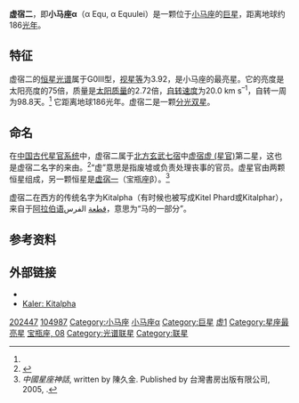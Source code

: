 {{Starbox short
| name     = 虚宿二（小马座α）<br>Alpha Equulei 
| epoch    = [[J2000.0|J2000.0]] 
| constell = [[小马座|小马座]] 
| 星官     = [[虚宿|虚宿]] [[虚_(星官)|虚]] 
| ra       = 21<sup>h</sup> 15<sup>m</sup> 49.40<sup>s</sup> 
| dec      = +5°14' 53.1" 
| spectral = G0 III+ 
| appmag_v = +3.92 
| dist_ly  = 186 
| dist_pc  = 57.05 
| absmag_v = +0.20<ref name=aaa361_614/> 
| names    = Kitalphar, 8 Equulei, [[Bright_Star_Catalogue|HR]] 8131, [[Henry_Draper_Catalogue|HD]] 202447, [[Bonner_Durchmusterung|BD]] +04 4635, [[Hipparcos_catalogue|HIP]] 104987, [[Smithsonian_Astrophysical_Observatory_Star_Catalogue|SAO]] 126662, FK5 800, GC 29735
}}

'''虚宿二'''，即'''小马座α'''（α Equ, α Equulei）是一颗位于[[小马座|小马座]]的[[巨星|巨星]]，距离地球约186[[光年|光年]]。

==特征==
虚宿二的[[恒星光谱|恒星光谱]]属于G0III型，[[视星等|视星等]]为3.92，是小马座的最亮星。它的亮度是太阳亮度的75倍，质量是[[太阳质量|太阳质量]]的2.72倍，[[恒星自转|自转速度]]为20.0 km s<sup>–1</sup>，自转一周为98.8天。<ref name=aaa361_614/> 它距离地球186光年。虚宿二是一颗[[分光双星|分光双星]]。

==命名==
在[[星官|中国古代星官系统]]中，虚宿二属于[[二十八宿|北方玄武七宿]]中[[虚宿|虚宿]][[虚_(星官)|虚 (星官)]]第二星，这也是虚宿二名字的来由。<ref>{{Cite web |url=http://www.lcsd.gov.hk/CE/Museum/Space/Research/StarName/c_research_chinengstars_s.htm |title=香港太空館 - 研究資源 - 亮星中英對照表 |access-date=2012-03-17 |archive-date=2010-08-18 |archive-url=https://web.archive.org/web/20100818141141/http://www.lcsd.gov.hk/CE/Museum/Space/Research/StarName/c_research_chinengstars_s.htm |dead-url=yes }}</ref>“虚”意思是指废墟或负责处理丧事的官员。虚星官由两颗恒星组成，另一颗恒星是[[虚宿一|虚宿一]]（宝瓶座β）。<ref> ''中國星座神話'', written by 陳久金. Published by 台灣書房出版有限公司, 2005, {{ISBN|978-986-7332-25-7}}.</ref>

虚宿二在西方的传统名字为Kitalpha（有时候也被写成Kitel Phard或Kitalphar）， 来自于[[阿拉伯语|阿拉伯语]]قطعة الفرس，意思为“马的一部分”。

== 参考资料 ==
{{reflist|refs=

<ref name=aaa361_614>{{citation | last1=Pizzolato | first1=N. | last2=Maggio | first2=A. | last3=Sciortino | first3=S. | title=Evolution of X-ray activity of 1-3 Msun late-type stars in early post-main-sequence phases | journal=Astronomy and Astrophysics | volume=361 | pages=614–628 | bibcode=2000A&A...361..614P |date=September 2000}}</ref>

}}

==外部链接==
* {{cite web | title=HD 202447 -- Spectroscopic binary | work=SIMBAD Astronomical Database  | url=http://simbad.u-strasbg.fr/sim-id.pl?protocol=html&Ident=alpha+equulei | accessdate=2007-01-22}}
* [https://web.archive.org/web/20080704134236/http://www.astro.uiuc.edu/~kaler/sow/kitalpha.html Kaler: Kitalpha]
{{小马座恒星}}
{{星官|虚宿|2|8}}
[[Category:HD和HDE天體|202447]]
[[Category:HIP天體|104987]]
[[Category:小马座|Category:小马座]]
[[Category:拜耳天體|小马座α]]
[[Category:巨星|Category:巨星]]
[[Category:虚_(星官)|虚1]]
[[Category:星座最亮星|Category:星座最亮星]]
[[Category:佛氏天體|宝瓶座, 08]]
[[Category:光谱联星|Category:光谱联星]]
[[Category:联星|Category:联星]]